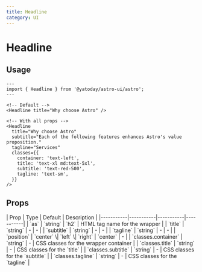 ```yaml
---
title: Headline
category: UI
---
```



# Headline

<SourceLink name="Headline" />

<div className="mt-6 space-y-12">
  <Demo title="Default" class="bg-stripe">
    <Headline
      title="Why choose Astro"
      subtitle="Each of the following features enhances Astro's value proposition."
      tagline="Services"
    />
  </Demo>
</div>

## Usage

```astro
---
import { Headline } from '@yatoday/astro-ui/astro';
---

<!-- Default -->
<Headline title="Why choose Astro" />

<!-- With all props -->
<Headline
  title="Why choose Astro"
  subtitle="Each of the following features enhances Astro's value proposition."
  tagline="Services"
  classes={{
    container: 'text-left',
    title: 'text-xl md:text-5xl',
    subtitle: 'text-red-500',
    tagline: 'text-sm',
  }}
/>
```

## Props

<div className="overflow-x-auto">
  <div className="min-w-xl">
    | Prop      | Type      | Default   | Description |
    |-----------|-----------|-----------|-----------|
    | `as` | `string` | `h2` | HTML tag name for the wrapper |
    | `title` | `string` | - | - |
    | `subtitle` | `string` | - | - |
    | `tagline` | `string` | - | - |
    | `position` | `center` \| `left` \| `right` | `center` | - |
    | `classes.container` | `string` | - | CSS classes for the wrapper container |
    | `classes.title` | `string` | - | CSS classes for the `title` |
    | `classes.subtitle` | `string` | - | CSS classes for the `subtitle` |
    | `classes.tagline` | `string` | - | CSS classes for the `tagline` |
  </div>
</div>
